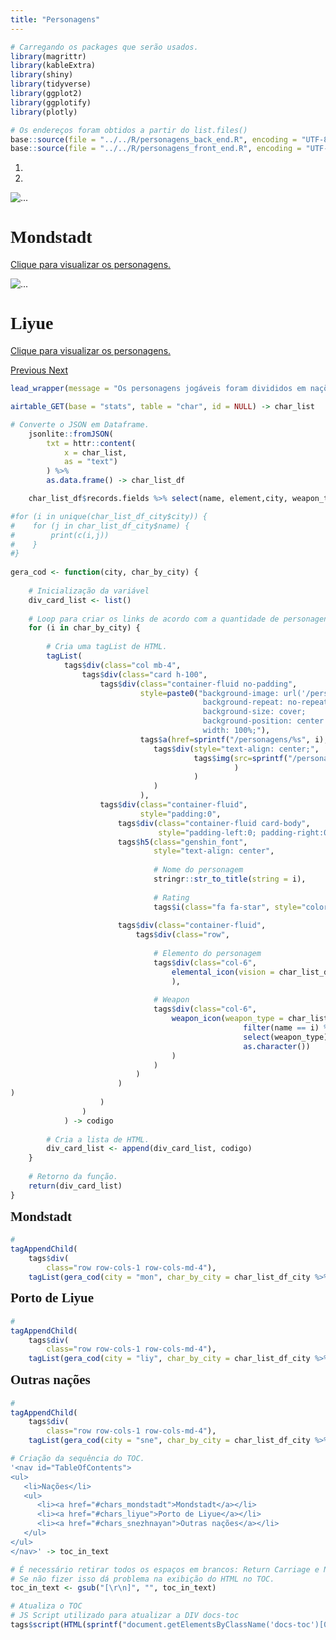 ```yaml
---
title: "Personagens"
---
```


```r
# Carregando os packages que serão usados.
library(magrittr)
library(kableExtra)
library(shiny)
library(tidyverse)
library(ggplot2)
library(ggplotify)
library(plotly)

# Os endereços foram obtidos a partir do list.files() 
base::source(file = "../../R/personagens_back_end.R", encoding = "UTF-8")
base::source(file = "../../R/personagens_front_end.R", encoding = "UTF-8")
```

<style>
@font-face {
    font-family: "genshin";
    src: url("https://static.wikia.nocookie.net/gensin-impact/images/6/65/Genshin_Impact_Font.woff");
}
.genshin_font {
    font-family: "genshin";
}
</style>

<div id="carouselExampleCaptions" class="carousel slide" data-ride="carousel">
<ol class="carousel-indicators">
<li data-target="#carouselExampleCaptions" data-slide-to="0" class="active"></li>
<li data-target="#carouselExampleCaptions" data-slide-to="1"></li>
</ol>
<div class="carousel-inner">
<div class="carousel-item active">
<img src="/personagens/banner_mondstadt.jpg" class="d-block w-100" alt="...">
<div class="carousel-caption d-none d-md-block">
<h1 class="genshin_font" >Mondstadt</h1>
<p><a href="#chars_mondstadt" class="btn btn-primary">Clique para visualizar os personagens.</a></p>
</div>
</div>
<div class="carousel-item">
<img src="/personagens/banner_liyue.jpg" class="d-block w-100" alt="...">
<div class="carousel-caption d-none d-md-block">
<h1 class="genshin_font" >Liyue</h1>
<p><a href="#chars_liyue" class="btn btn-primary">Clique para visualizar os personagens.</a></p>
</div>
</div>
</div>
<a class="carousel-control-prev" href="#carouselExampleCaptions" role="button" data-slide="prev">
<span class="carousel-control-prev-icon" aria-hidden="true"></span>
<span class="sr-only">Previous</span>
</a>
<a class="carousel-control-next" href="#carouselExampleCaptions" role="button" data-slide="next">
<span class="carousel-control-next-icon" aria-hidden="true"></span>
<span class="sr-only">Next</span>
</a>
</div>

```r
lead_wrapper(message = "Os personagens jogáveis foram divididos em nações.")
```


```r

airtable_GET(base = "stats", table = "char", id = NULL) -> char_list

# Converte o JSON em Dataframe.
    jsonlite::fromJSON(
        txt = httr::content(
            x = char_list,
            as = "text")
        ) %>%
        as.data.frame() -> char_list_df

    char_list_df$records.fields %>% select(name, element,city, weapon_type) %>% arrange(desc(city), name) -> char_list_df_city
```



```r

#for (i in unique(char_list_df_city$city)) {
#    for (j in char_list_df_city$name) {
#        print(c(i,j))
#    }
#}
    
gera_cod <- function(city, char_by_city) {
    
    # Inicialização da variável
    div_card_list <- list()
    
    # Loop para criar os links de acordo com a quantidade de personagens.
    for (i in char_by_city) {
        
        # Cria uma tagList de HTML.
        tagList(
            tags$div(class="col mb-4",
                tags$div(class="card h-100",
                    tags$div(class="container-fluid no-padding",
                             style=paste0("background-image: url('/personagens/", city,"_avatar_bg.png');
                                           background-repeat: no-repeat;
                                           background-size: cover;
                                           background-position: center center;
                                           width: 100%;"),
                             tags$a(href=sprintf("/personagens/%s", i),
                                tags$div(style="text-align: center;", 
                                         tags$img(src=sprintf("/personagens/avatares/%s_avatar_%s.png", city, i)
                                                  )
                                         )
                                )
                             ),
                    tags$div(class="container-fluid",
                             style="padding:0",
                        tags$div(class="container-fluid card-body",
                                 style="padding-left:0; padding-right:0;",
                        tags$h5(class="genshin_font",
                                style="text-align: center",
                                
                                # Nome do personagem
                                stringr::str_to_title(string = i),
                                
                                # Rating
                                tags$i(class="fa fa-star", style="color: #FFDF00", `aria-hidden`="true")),
                        
                        tags$div(class="container-fluid",
                            tags$div(class="row",
                                     
                                # Elemento do personagem
                                tags$div(class="col-6",
                                    elemental_icon(vision = char_list_df_city %>% filter(name == i) %>% select(element))
                                    ),
                                
                                # Weapon
                                tags$div(class="col-6",
                                    weapon_icon(weapon_type = char_list_df_city %>%
                                                    filter(name == i) %>%
                                                    select(weapon_type) %>%
                                                    as.character())
                                    )
                                )
                            )
                        )
)
                    )
                )
            ) -> codigo
        
        # Cria a lista de HTML.
        div_card_list <- append(div_card_list, codigo)
    }
    
    # Retorno da função.
    return(div_card_list)
}

```


<a name="chars_mondstadt"><h2 class="genshin_font" style="padding-top: 60px; margin-top: -60px;">Mondstadt</h2></a>

```r
# 
tagAppendChild(
    tags$div(
        class="row row-cols-1 row-cols-md-4"),
    tagList(gera_cod(city = "mon", char_by_city = char_list_df_city %>% filter(city == "mondstadt") %>% select(name) %>% as.matrix())))
```

<a name="chars_liyue"><h2 class="genshin_font" style="padding-top: 60px; margin-top: -60px;">Porto de Liyue</h2></a>

```r
# 
tagAppendChild(
    tags$div(
        class="row row-cols-1 row-cols-md-4"),
    tagList(gera_cod(city = "liy", char_by_city = char_list_df_city %>% filter(city == "liyue") %>% select(name) %>% as.matrix())))
```

<a name="chars_snezhnayan"><h2 class="genshin_font" style="padding-top: 60px; margin-top: -60px;">Outras nações</h2></a>

```r
# 
tagAppendChild(
    tags$div(
        class="row row-cols-1 row-cols-md-4"),
    tagList(gera_cod(city = "sne", char_by_city = char_list_df_city %>% filter(!(city %in% c("mondstadt", "liyue", "paimon"))) %>% select(name) %>% as.matrix())))
```

```r
# Criação da sequência do TOC.
'<nav id="TableOfContents">
<ul>
   <li>Nações</li>
   <ul>
      <li><a href="#chars_mondstadt">Mondstadt</a></li>
      <li><a href="#chars_liyue">Porto de Liyue</a></li>
      <li><a href="#chars_snezhnayan">Outras nações</a></li>   
   </ul>
</ul>
</nav>' -> toc_in_text

# É necessário retirar todos os espaços em brancos: Return Carriage e Nova linhas.
# Se não fizer isso dá problema na exibição do HTML no TOC.
toc_in_text <- gsub("[\r\n]", "", toc_in_text)

# Atualiza o TOC
# JS Script utilizado para atualizar a DIV docs-toc
tags$script(HTML(sprintf("document.getElementsByClassName('docs-toc')[0].innerHTML = '%s';", toc_in_text)))
```


